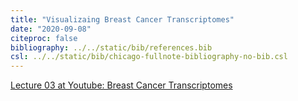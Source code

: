 ```yaml
---
title: "Visualizaing Breast Cancer Transcriptomes"
date: "2020-09-08"
citeproc: false
bibliography: ../../static/bib/references.bib
csl: ../../static/bib/chicago-fullnote-bibliography-no-bib.csl
---
```


[Lecture 03 at Youtube: Breast Cancer Transcriptomes](https://youtu.be/ZF-ZZhR0UKE)
 



